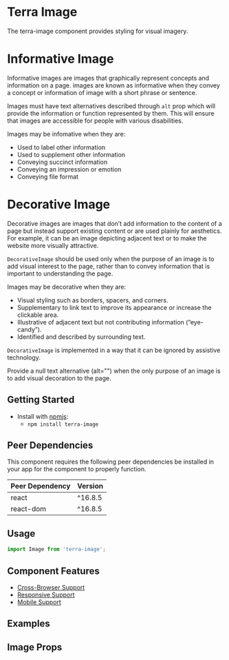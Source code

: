 


<Badge />

# Terra Image

The terra-image component provides styling for visual imagery.


# Informative Image

Informative images are images that graphically represent concepts and information on a page. images are known as informative when they convey a concept or information of image with a short phrase or sentence.

Images must have text alternatives described through `alt` prop which will provide the information or function represented by them. This will ensure that images are accessible for people with various disabilities.

Images may be infomative when they are:
- Used to label other information
- Used to supplement other information
- Conveying succinct information
- Conveying an impression or emotion
- Conveying file format


# Decorative Image

Decorative images are images that don’t add information to the content of a page but instead support existing content or are used plainly for aesthetics. For example, it can be an image depicting adjacent text or to make the website more visually attractive.

`DecorativeImage` should be used only when the purpose of an image is to add visual interest to the page, rather than to convey information that is important to understanding the page.

Images may be decorative when they are:
- Visual styling such as borders, spacers, and corners.
- Supplementary to link text to improve its appearance or increase the clickable area.
- Illustrative of adjacent text but not contributing information (“eye-candy”).
- Identified and described by surrounding text.

`DecorativeImage` is implemented in a way that it can be ignored by assistive technology.

Provide a null text alternative (alt="") when the only purpose of an image is to add visual decoration to the page.

## Getting Started

- Install with [npmjs](https://www.npmjs.com):
  - `npm install terra-image`

<!-- AUTO-GENERATED-CONTENT:START Peer Dependencies -->
## Peer Dependencies

This component requires the following peer dependencies be installed in your app for the component to properly function.

| Peer Dependency | Version |
|-|-|
| react | ^16.8.5 |
| react-dom | ^16.8.5 |

<!-- AUTO-GENERATED-CONTENT:END -->

## Usage

```jsx
import Image from 'terra-image';
```

## Component Features
* [Cross-Browser Support](https://engineering.cerner.com/terra-ui/about/terra-ui/component-standards#cross-browser-support)
* [Responsive Support](https://engineering.cerner.com/terra-ui/about/terra-ui/component-standards#responsive-support)
* [Mobile Support](https://engineering.cerner.com/terra-ui/about/terra-ui/component-standards#mobile-support)

## Examples
<ImageDefault />
<ImageFit />
<DecorativeImage />
<InformativeImage />

## Image Props
<ImagePropsTable />
